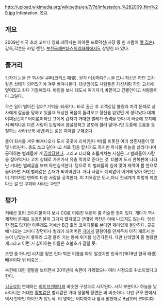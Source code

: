 http://upload.wikimedia.org/wikipedia/en/7/7d/Infestation_%282009_film%29.jpg
Infestation.
[[목차]]
== 개요 ==
2009년 미국 호러 코미디 영화.제작사는 아이콘 프로덕션(사장 중 한 사람이 [[멜 깁슨]]).
감독,각본은 카일 랜킨.
[[부천국제판타스틱영화제]]에서도 상영한 바 있다.
== 줄거리 ==
갑자기 눈을 뜬 회사원 쿠퍼(크리스 매퀫). 뭔가 이상하다? 눈을 뜨니 자신은 하얀 고치같은 상태가 되어있기에 겨우 빠져나온다. 대낮임에도 사람들은 자신처럼 하얀 고치에 덮여있고 죄다 기절해있다. 바깥을 보니 대도시 여기저기,바깥이고 건물안이고 사람들이 다 그렇다.

무슨 일이 벌어진 걸까? 기억을 되새기니 바로 출근 후 고객상담 불량과 지각 문제로 상사에게 갈굼을 당하고 있을때 요상한 폭음이 들려오고 정신을 잃었던 게 생각났다.대체 어찌된건지? 어이없어하던 그에게 갑자기 거대한 벌레가 습격을 한다.이 와중에 꼬치에서 빠져나온 다른 사람이 눈앞에서 끔살당하고 공포에 질려 달아나던 도중에 도움을 요청하는 사라(브룩 네빈)라는 젊은 여자를 구해준다.

둘이 회사를 겨우 빠져나오니 도시 곳곳에 리치(린다 박)를 비롯한 여러 생존자들이 몇몇 나타난다. 총도 쏘고 달아나고 서로 힘을 합치기도 하지만 하나둘 하늘을 날라다니며 공격하는 벌레들에 게 [[끔살]]당한다. 그리고 더더욱 소름끼치는 사실은 그 벌레들이 사람을 잡아먹거나 고치 상태로 가져가서 유충 먹이로 준다는 것. 더불어 도시 한복판에 나타난 거대한 벌레굴을 보며 아연실색한다. 덤으로 이 벌레들의 침에 맞아 체액이 몸 안으로 들어가면 거대 벌레같은 존재가 되어버린다. 개나 사람도 예외없이 이거에 맞아 하반신이 거미처럼 변하여 다른 사람을 공격한다. 이 지옥같은 도시,아니 전세계가 이렇게 되었다는 걸 안 쿠퍼와 사라는 과연?

== 평가 ==
저예산 호러 코미디물이다 보니 CG로 이뤄진 부분이 좀 허술한 점이 있다. 게다가 역시 제작비 문제로 등장인물이 그다지 많지않고 군대와 격전은 아예 나오지도 않는다. 엉성한 점도 많지만 아무래도 저예산 B급 호러 코미디물로 본다면 재미있게 볼만하다. 곳곳에 나오는 코미디 장면이나 벌레가 되어버린 [[개]]에게 딸랑이를 던져주자 아직 개로서 본능이 남았는지 좋아라 그걸 물러 가는 통에 위기를 넘긴다든지. 다만 난데없이 좀 썰렁한 개그라고 이런 거 싫어하는 이들은 호불호가 갈릴 듯.

조연 중 하나인 리치를 맡은 린다 박은 이름을 봐도 알겠지만 한국계(1978년 한국 태생) 배우이다.뭐 비중은....

속편에 대한 결말을 보이면서 2011년에 속편이 기획했으나 여러 사정으로 취소되었다고 한다.

[[김규삼]]이 연재하는 [[하이브(웹툰)]]과 비슷한 구성으로 시작된다. 시작 부분이나 하늘을 날라다니는 거대한 [[말벌]]같은 벌레같은 거대 생물체 장면은 꽤 비슷하다. 다만 규모 면에서 역시 만화인 하이브가 압도적. 이 영화는 어디까지나 앞서 말한대로 B급호러 코미디다.
